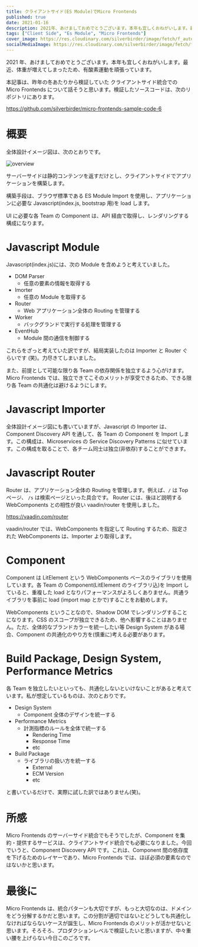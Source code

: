 ```yaml
---
title: クライアントサイド(ES Module)でMicro Frontends
published: true
date: 2021-01-16
description: 2021年、あけましておめでとうございます。本年も宜しくおねがいします。最近、体重が増えてしまったため、有酸素運動を頑張っています。本記事は、昨年の冬あたりから検証していた クライアントサイド統合でのMicro Frontendsについて話そうと思います。検証したソースコードは、次のリポジトリにあります。
tags: ["Client Side", "Es Module", "Micro Frontends"]
cover_image: https://res.cloudinary.com/silverbirder/image/fetch/f_auto/https://raw.githubusercontent.com/silverbirder/micro-frontends-sample-code-6/main/overview.svg
socialMediaImage: https://res.cloudinary.com/silverbirder/image/fetch/f_auto/https://raw.githubusercontent.com/silverbirder/micro-frontends-sample-code-6/main/overview.svg
---
```



2021 年、あけましておめでとうございます。本年も宜しくおねがいします。最近、体重が増えてしまったため、有酸素運動を頑張っています。

本記事は、昨年の冬あたりから検証していた クライアントサイド統合での Micro Frontends について話そうと思います。検証したソースコードは、次のリポジトリにあります。

https://github.com/silverbirder/micro-frontends-sample-code-6

# 概要

全体設計イメージ図は、次のとおりです。

<Image
  src="https://res.cloudinary.com/silverbirder/image/fetch/f_auto/https://raw.githubusercontent.com/silverbirder/micro-frontends-sample-code-6/main/overview.svg"
  width={832}
  height={568}
  layout="constrained"
  alt="overview"
/>

サーバーサイドは静的コンテンツを返すだけとし、クライアントサイドでアプリケーションを構築します。

構築手段は、ブラウザ標準である ES Module Import を使用し、アプリケーションに必要な Javascript(index.js, bootstrap 用)を load します。

UI に必要な各 Team の Component は、API 経由で取得し、レンダリングする構成になります。

# Javascript Module

Javascript(index.js)には、次の Module を含めようと考えていました。

- DOM Parser
  - 任意の要素の情報を取得する
- Imorter
  - 任意の Module を取得する
- Router
  - Web アプリケーション全体の Routing を管理する
- Worker
  - バックグランドで実行する処理を管理する
- EventHub
  - Module 間の通信を制御する

これらをざっと考えていた訳ですが、結局実装したのは Importer と Router ぐらいです (笑)。力尽きてしまいました。

また、前提として可能な限り各 Team の依存関係を独立するよう心がけます。Micro Frontends では、独立できてこそのメリットが享受できるため、できる限り各 Team の共通化は避けるようにします。

# Javascript Importer

全体設計イメージ図にも書いていますが、Javascript の Importer は、Component Discovery API を通して、各 Team の Component を Import します。この構成は、Microservices の Service Discovery Patterns に似せています。この構成を取ることで、各チーム同士は独立(非依存)することができます。

# Javascript Router

Router は、アプリケーション全体の Routing を管理します。例えば、`/` は Top ページ、 `/s` は検索ページといった具合です。
Router には、後ほど説明する WebComponents との相性が良い vaadin/router を使用しました。

https://vaadin.com/router

vaadin/router では、WebComponents を指定して Routing するため、指定された WebComponents は、Importer より取得します。

# Component

Component は LitElement という WebComponents ベースのライブラリを使用しています。各 Team の Component(LitElement のライブラリ込)を Import していると、重複した load となりパフォーマンスがよろしくありません。共通ライブラリを事前に load (import map とかで)することをお勧めします。

WebComponents ということなので、Shadow DOM でレンダリングすることになります。CSS のスコープが独立できるため、他へ影響することはありません。ただ、全体的なブランドカラーを統一したい等 Design System がある場合、Component の共通化のやり方を(慎重に)考える必要があります。

# Build Package, Design System, Performance Metrics

各 Team を独立したいといっても、共通化しないといけないことがあると考えています。私が想定しているものは、次のとおりです。

- Design System
  - Component 全体のデザインを統一する
- Performance Metrics
  - 計測指標のルールを全体で統一する
    - Rendering Time
    - Response Time
    - etc
- Build Package
  - ライブラリの扱い方を統一する
    - External
    - ECM Version
    - etc

と書いているだけで、実際に試した訳ではありません(笑)。

# 所感

Micro Frontends のサーバーサイド統合でもそうでしたが、Component を集約・提供するサービスは、クライアントサイド統合でも必要になりました。今回でいうと、Component Discovery API です。これは、Component 間の依存度を下げるためのレイヤーであり、Micro Frontends では、ほぼ必須の要素なのではないかと思います。

# 最後に

Micro Frontends は、統合パターンも大切ですが、もっと大切なのは、ドメインをどう分解するかだと思います。この分割が適切ではないとどうしても共通化しなければならないケースが誕生し、Micro Frontends のメリットが活かせないと思います。そろそろ、プロダクションレベルで検証したいと思いますが、中々重い腰を上げらない今日このごろです。
